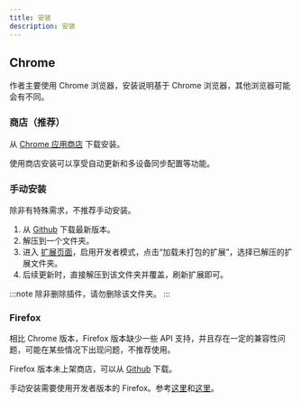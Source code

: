 ```yaml
---
title: 安装
description: 安装
---
```


## Chrome

作者主要使用 Chrome 浏览器，安装说明基于 Chrome 浏览器，其他浏览器可能会有不同。

### 商店（推荐）

从 [Chrome 应用商店](https://chromewebstore.google.com/detail/danmaku-anywhere/jnflbkkmffognjjhibkjnomjedogmdpo?hl=zh) 下载安装。

使用商店安装可以享受自动更新和多设备同步配置等功能。

### 手动安装

除非有特殊需求，不推荐手动安装。

1. 从 [Github](https://github.com/Mr-Quin/danmaku-anywhere/releases/latest) 下载最新版本。
2. 解压到一个文件夹。
3. 进入 [扩展页面](chrome://extensions/)，启用开发者模式，点击“加载未打包的扩展”，选择已解压的扩展文件夹。
4. 后续更新时，直接解压到该文件夹并覆盖，刷新扩展即可。

:::note
除非删除插件，请勿删除该文件夹。
:::

### Firefox

相比 Chrome 版本，Firefox 版本缺少一些 API 支持，并且存在一定的兼容性问题，可能在某些情况下出现问题，不推荐使用。

Firefox 版本未上架商店，可以从 [Github](https://github.com/Mr-Quin/danmaku-anywhere/releases/latest) 下载。

手动安装需要使用开发者版本的 Firefox。参考[这里](https://extensionworkshop.com/documentation/develop/temporary-installation-in-firefox/)和[这里](https://extensionworkshop.com/documentation/publish/signing-and-distribution-overview/)。
